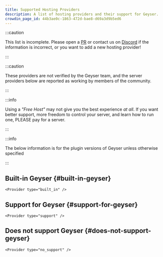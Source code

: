 ```yaml
---
title: Supported Hosting Providers
description: A list of hosting providers and their support for Geyser.
crowdin_page_id: 44b3ae0c-1863-472d-bae8-d69a3d9b5ed6
---
```



:::caution

This list is incomplete. Please open a [PR](https://github.com/GeyserMC/GeyserWebsite/pulls) or contact us on [Discord](https://discord.gg/geysermc) if the information is incorrect, or you want to add a new hosting provider!

:::

:::caution

These providers are not verified by the Geyser team, and the server providers below are reported as working by members of the community.

:::

:::info

Using a <i>"Free Host"</i> may not give you the best experience <i>at all</i>. If you want better support, more freedom to control your server, and learn how to run one, PLEASE pay for a server.

:::

:::info

The below information is for the plugin versions of Geyser unless otherwise specified

:::

## Built-in Geyser \{#built-in-geyser}

````mdx-code-block
<Provider type="built_in" />
````

## Support for Geyser \{#support-for-geyser}

````mdx-code-block
<Provider type="support" />
````

## Does not support Geyser \{#does-not-support-geyser}

````mdx-code-block
<Provider type="no_support" />
````
